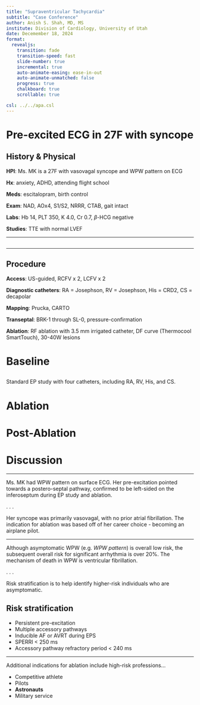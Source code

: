 ```yaml
---
title: "Supraventricular Tachycardia"
subtitle: "Case Conference"
author: Anish S. Shah, MD, MS
institute: Division of Cardiology, University of Utah
date: Decemember 18, 2024
format:
  revealjs:
    transition: fade
    transition-speed: fast
    slide-number: true
    incremental: true
    auto-animate-easing: ease-in-out
    auto-animate-unmatched: false
    progress: true
    chalkboard: true
    scrollable: true

csl: ../../apa.csl
---
```


# Pre-excited ECG in 27F with syncope {background-color='{{< brand color primary >}}'}

## History & Physical

**HPI**: Ms. MK is a 27F with vasovagal syncope and WPW pattern on ECG

**Hx**: anxiety, ADHD, attending flight school

**Meds**: escitalopram, birth control

**Exam**: NAD, AOx4, S1/S2, NRRR, CTAB, gait intact

**Labs**: Hb 14, PLT 350, K 4.0, Cr 0.7, $\beta$-HCG negative

**Studies**: TTE with normal LVEF

---

## {background-video="tte-plax.mp4"}

---

## {background-image="ecg-baseline.png" background-size="contain"}

## Procedure

**Access**: US-guided, RCFV x 2, LCFV x 2

**Diagnostic catheters**: RA = Josephson, RV = Josephson, His = CRD2, CS = decapolar

**Mapping**: Prucka, CARTO

**Transeptal**: BRK-1 through SL-0, pressure-confirmation

**Ablation**: RF ablation with 3.5 mm irrigated catheter, DF curve (Thermocool SmartTouch), 30-40W lesions

# Baseline {background-color='{{< brand color primary >}}'}

## {background-image="fluoro-diagnostic.png" background-size="contain"}

::: {.notes}
Standard EP study with four catheters, including RA, RV, His, and CS.
:::

## {background-image="bl-ecg-12-lead-25-sweep.png" background-size="contain"}
## {background-image="bl-ecg-12-lead-100-sweep.png" background-size="contain"}
## {background-image="bl-egm-intervals.png" background-size="contain"}

## {background-image="bl-a1-380-wcl.png" background-size="contain"}
## {background-image="bl-a1-500-a2-360-ap-erp-narrow-qrs.png" background-size="contain"}
## {background-image="bl-parahisian-nodal-response.png" background-size="contain"}

## {background-image="bl-v1-wcl-520.png" background-size="contain"}
## {background-image="bl-v1-600-v2-490-eccentric-cs-early-mid.png" background-size="contain"}
## {background-image="bl-v1-600-v2-460-ap-erp-jump-to-slow.png" background-size="contain"}
## {background-image="bl-v1-600-v2-270-nsvt.png" background-size="contain"}
## {background-image="bl-v1-600-v2-270-nsvt-intervals.png" background-size="contain"}

# Ablation {background-color='{{< brand color primary >}}'}

## {background-image="fluoro-ablation.png" background-size="contain"}

## {background-image="abl-pathway-potentials-atrial-position.png" background-size="contain"}
## {background-image="abl-first-ablation-delta-gone.png" background-size="contain"}
## {background-image="abl-pace-during-ablate-based-on-far-field-v.png" background-size="contain"}
## {background-image="abl-still-eccentric-continue-burning.png" background-size="contain"}

## {background-image="abl-a1-380-jump-slow-then-wcl.png" background-size="contain"}
## {background-image="abl-a1-600-a2-470-pre-excited-ventricular-far-field.png" background-size="contain"}
## {background-image="abl-a1-600-a2-460-normal-far-field-v-activation.png" background-size="contain"}

# Post-Ablation {background-color='{{< brand color primary >}}'}

## {background-image="iso-post-a1-350-wcl.png" background-size="contain"}
## {background-image="iso-post-a1-400-a2-200-avn-erp.png" background-size="contain"}
## {background-image="iso-post-v1-420-retrograde-av-wcl.png" background-size="contain"}

## {background-image="post-ecg-12-lead-100-sweep.png" background-size="contain"}
## {background-image="post-intervals.png" background-size="contain"}

# Discussion {background-color='{{< brand color primary >}}'}

---

Ms. MK had WPW pattern on surface ECG. Her pre-excitation pointed towards a postero-septal pathway, confirmed to be left-sided on the inferoseptum during EP study and ablation.

. . .

Her syncope was primarily vasovagal, with no prior atrial fibrillation. The indication for ablation was based off of her career choice - becoming an airplane pilot.

---

Although asymptomatic WPW (e.g. *WPW pattern*) is overall low risk, the subsequent overall risk for significant arrhythmia is over 20%. The mechanism of death in WPW is ventricular fibrillation.

. . . 

Risk stratification is to help identify higher-risk individuals who are asymptomatic. 

## Risk stratification

- Persistent pre-excitation
- Multiple accessory pathways
- Inducible AF or AVRT during EPS
- SPERRI < 250 ms 
- Accessory pathway refractory period < 240 ms

---

Additional indications for ablation include high-risk professions...

- Competitive athlete
- Pilots
- **Astronauts**
- Military service